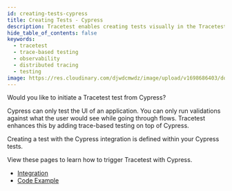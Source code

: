 ```yaml
---
id: creating-tests-cypress
title: Creating Tests - Cypress
description: Tracetest enables creating tests visually in the Tracetest Web UI.
hide_table_of_contents: false
keywords:
  - tracetest
  - trace-based testing
  - observability
  - distributed tracing
  - testing
image: https://res.cloudinary.com/djwdcmwdz/image/upload/v1698686403/docs/Blog_Thumbnail_14_rsvkmo.jpg
---
```


Would you like to initiate a Tracetest test from Cypress?

Cypress can only test the UI of an application. You can only run validations against what the user would see while going through flows. Tracetest enhances this by adding trace-based testing on top of Cypress.

Creating a test with the Cypress integration is defined within your Cypress tests.

View these pages to learn how to trigger Tracetest with Cypress.

- [Integration](/tools-and-integrations/cypress)
- [Code Example](https://github.com/kubeshop/pokeshop/blob/master/cypress/e2e/1-getting-started/home.cy.ts)
